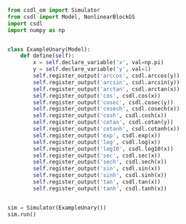 ```py
from csdl_om import Simulator
from csdl import Model, NonlinearBlockGS
import csdl
import numpy as np


class ExampleUnary(Model):
    def define(self):
        x = self.declare_variable('x', val=np.pi)
        y = self.declare_variable('y', val=1)
        self.register_output('arccos', csdl.arccos(y))
        self.register_output('arcsin', csdl.arcsin(y))
        self.register_output('arctan', csdl.arctan(x))
        self.register_output('cos', csdl.cos(x))
        self.register_output('cosec', csdl.cosec(y))
        self.register_output('cosech', csdl.cosech(x))
        self.register_output('cosh', csdl.cosh(x))
        self.register_output('cotan', csdl.cotan(y))
        self.register_output('cotanh', csdl.cotanh(x))
        self.register_output('exp', csdl.exp(x))
        self.register_output('log', csdl.log(x))
        self.register_output('log10', csdl.log10(x))
        self.register_output('sec', csdl.sec(x))
        self.register_output('sech', csdl.sech(x))
        self.register_output('sin', csdl.sin(x))
        self.register_output('sinh', csdl.sinh(x))
        self.register_output('tan', csdl.tan(x))
        self.register_output('tanh', csdl.tanh(x))


sim = Simulator(ExampleUnary())
sim.run()
```


``````
